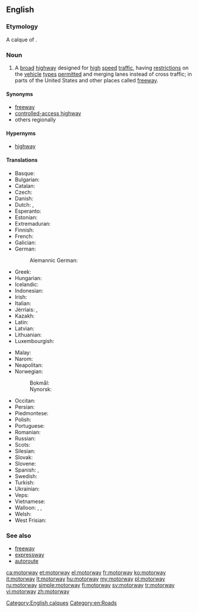 ==English==
{{wikipedia}}

===Etymology===
A calque of {{etyl|de|-}} {{term|Autobahn|lang=de}}.

===Noun===
{{en-noun}}

# {{context|British|Ireland|New Zealand|parts of Australia|lang=en}} A [[broad]] [[highway]] designed for [[high]] [[speed]] [[traffic]], having [[restriction]]s on the [[vehicle]] [[type]]s [[permitted]] and merging lanes instead of cross traffic; in parts of the United States and other places called [[freeway]].

====Synonyms====
* [[freeway]]
* [[controlled-access highway]]
* others regionally

====Hypernyms====
* [[highway]]

====Translations====
{{trans-top|broad highway}}
* Basque: {{t|eu|autobide}}
* Bulgarian: {{t|bg|автомагистрала|f|tr=ávtomagistrála}}
* Catalan: {{t|ca|autopista}}
* Czech: {{t+|cs|dálnice|f}}
* Danish: {{t+|da|motorvej}}
* Dutch: {{t+|nl|snelweg}}, {{t+|nl|autoweg}}
* Esperanto: {{t|eo|aŭtovojo}}
* Estonian: {{t|et|maantee}}
* Extremaduran: {{t|ext|autopista}}
* Finnish: {{t+|fi|moottoritie}}
* French: {{t+|fr|autoroute|f}}
* Galician: {{t+|gl|autoestrada|f}}
* German: {{t+|de|Autobahn}}
*: Alemannic German: {{t|gsw|autobahn}}
* Greek: {{t+|el|αυτοκινητόδρομος|m|tr=aftokinitódromos|sc=Grek}}
* Hungarian: {{t+|hu|autópálya}}
* Icelandic: {{t+|is|hraðbraut|f}}
* Indonesian: {{t|id|jalan bebas hambatan terkendali}}
* Irish: {{t|ga|mótarbhealach|m}}
* Italian: {{t+|it|autostrada|f}}
* Jèrriais: {{t|roa-jer|autoroute|f}}, {{t|roa-jer|motoroute|f}}
* Kazakh: {{t|kk|автомагистраль|sc=Cyrl}}
* Latin: {{t|la|autovia}}
* Latvian: {{t|lv|automaģistrāle}}
* Lithuanian: {{t|lt|automagistralė}}
* Luxembourgish: {{t+|lb|Autobunn|f}}
{{trans-mid}}
* Malay: {{t|ms|lebuh raya}}
* Narom: {{t|nrm|motoroute}}
* Neapolitan: {{t|nap|autostrada}}
* Norwegian: {{t+|no|motorvei}}
*: Bokmål: {{t+|nb|motorvei}}
*: Nynorsk: {{t|nn|motorveg}}
* Occitan: {{t|oc|autorota}}
* Persian: {{t+|fa|اتوبان|tr=otobân|sc=fa-Arab}}
* Piedmontese: {{t|pms|autostrà}}
* Polish: {{t+|pl|autostrada|f}}
* Portuguese: {{t+|pt|autoestrada|f}}
* Romanian: {{t+|ro|autostradă|f}}
* Russian: {{t+|ru|автомагистраль|sc=Cyrl}}
* Scots: {{t|sco|motorwey}}
* Silesian: {{t|szl|autobana}}
* Slovak: {{t|sk|diaľnica}}
* Slovene: {{t|sl|avtocesta}}
* Spanish: {{t+|es|autopista|f}}, {{t+|es|autovía|f}}
* Swedish: {{t+|sv|motorväg}}
* Turkish: {{t+|tr|otoyol}}
* Ukrainian: {{t+|uk|автомагістраль|sc=Cyrl}}
* Veps: {{t|vep|avtomagistral'}}
* Vietnamese: {{t+|vi|đường cao tốc}}
* Walloon: {{t+|wa|otostråde}}, {{t+|wa|otovoye|f}}, {{t+|wa|otorote|f}}
* Welsh: {{t|cy|traffordd}}
* West Frisian: {{t|fy|autodyk}}
{{trans-bottom}}

===See also===
* [[freeway]]
* [[expressway]]
* [[autoroute]]

[[Category:English calques]]
[[Category:en:Roads]]

[[ca:motorway]]
[[et:motorway]]
[[el:motorway]]
[[fr:motorway]]
[[ko:motorway]]
[[it:motorway]]
[[lt:motorway]]
[[hu:motorway]]
[[my:motorway]]
[[pl:motorway]]
[[ru:motorway]]
[[simple:motorway]]
[[fi:motorway]]
[[sv:motorway]]
[[tr:motorway]]
[[vi:motorway]]
[[zh:motorway]]